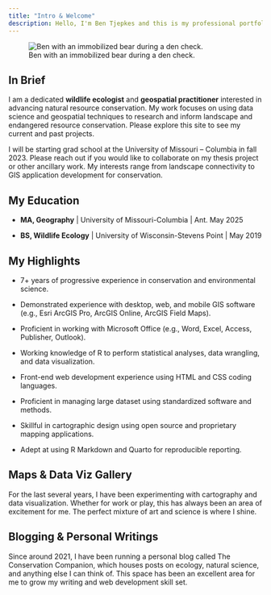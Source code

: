 ---
title: "Intro & Welcome"
description: Hello, I'm Ben Tjepkes and this is my professional portfolio detailing my career experience, creative projects, and educational pursuits.
---

![Ben with an immobilized bear during a den check.](img-ben-with-bear.jpg)

## In Brief

I am a dedicated **wildlife ecologist** and **geospatial practitioner** interested in advancing natural resource conservation. My work focuses on using data science and geospatial techniques to research and inform landscape and endangered resource conservation. Please explore this site to see my current and past projects.

I will be starting grad school at the University of Missouri -- Columbia in fall 2023. Please reach out if you would like to collaborate on my thesis project or other ancillary work. My interests range from landscape connectivity to GIS application development for conservation.

## My Education

- **MA, Geography** | University of Missouri-Columbia | Ant. May 2025

- **BS, Wildlife Ecology** | University of Wisconsin-Stevens Point | May 2019

## My Highlights


- 7+ years of progressive experience in conservation and environmental science.

- Demonstrated experience with desktop, web, and mobile GIS software (e.g., Esri ArcGIS Pro, ArcGIS Online, ArcGIS Field Maps).

- Proficient in working with Microsoft Office (e.g., Word, Excel, Access, Publisher, Outlook).

- Working knowledge of R to perform statistical analyses, data wrangling, and data visualization.

- Front-end web development experience using HTML and CSS coding languages.

- Proficient in managing large dataset using standardized software and methods.

- Skillful in cartographic design using open source and proprietary mapping applications.

- Adept at using R Markdown and Quarto for reproducible reporting.


## Maps & Data Viz Gallery

For the last several years, I have been experimenting with cartography and data visualization. Whether for work or play, this has always been an area of excitement for me. The perfect mixture of art and science is where I shine.

## Blogging & Personal Writings

Since around 2021, I have been running a personal blog called The Conservation Companion, which houses posts on ecology, natural science, and anything else I can think of. This space has been an excellent area for me to grow my writing and web development skill set.
